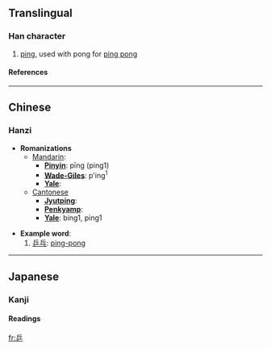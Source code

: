 ==Translingual==
===Han character===
{{Han char|rad=丿|as=05|sn=6|four=7220<sub>1</sub>|canj=人一竹 (OMH)}}
# [[ping]], used with pong for [[ping pong]]
====References====
{{Han ref|kx=0083.011|dkj=00145|hdz=10038.030|uh=4E52|ud=20050|bh=A5E2|bd=42466}}

----
==Chinese==
===Hanzi===


* '''Romanizations'''
** [[Mandarin]]:
*** '''[[Pinyin]]''': pīng (ping1)
*** '''[[Wade-Giles]]''': p'ing<sup>1</sup>
*** '''[[Yale]]''': 
**[[Cantonese]]
***'''[[Jyutping]]''':
***'''[[Penkyamp]]''': 
***'''[[Yale]]''': bing1, ping1

* '''Example word''':
*#[[乒乓]]: [[ping-pong]]


----
==Japanese==
===Kanji===


{{ja-kanji|grade=|rs=丿05}}
====Readings====
{{ja-readings|on=[[へい]] (hei)|kun=}}




[[fr:乒]]